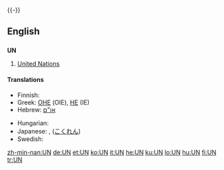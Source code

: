 {{see|un|un-|-un-|ün|ún}}
{{wikipedia | un (disambiguation)}}
{{-}}
==English==

==={{initialism}}===
'''UN'''

# [[United Nations]]

====Translations====
{{trans-top|United Nations}}
* Finnish: {{t+|fi|YK}}
* Greek: [[ΟΗΕ]] (OIE), [[ΗE]] (IE)
* Hebrew: [[:he:או"ם|או"ם]]
{{trans-mid}}
* Hungarian: {{t|hu|ENSZ}}
* Japanese: {{t-|ja|UN}}, {{t+|ja|国連|tr=Kokuren|sc=Jpan}} ([[こくれん]])
* Swedish: {{t-|sv|FN}}
{{trans-bottom}}

[[zh-min-nan:UN]]
[[de:UN]]
[[et:UN]]
[[ko:UN]]
[[it:UN]]
[[he:UN]]
[[ku:UN]]
[[lo:UN]]
[[hu:UN]]
[[fi:UN]]
[[tr:UN]]